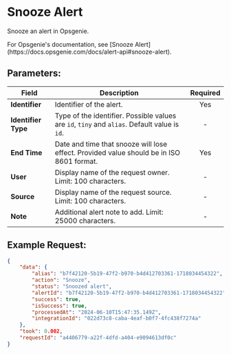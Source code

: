 
# Snooze Alert

Snooze an alert in Opsgenie.

<Callout type="info">
	For Opsgenie's documentation, see [Snooze
	Alert](https://docs.opsgenie.com/docs/alert-api#snooze-alert).
</Callout>

## Parameters:

| Field               | Description                                                                                  | Required |
| ------------------- | -------------------------------------------------------------------------------------------- | :------: |
| **Identifier**      | Identifier of the alert.                                                                     |   Yes    |
| **Identifier Type** | Type of the identifier. Possible values are `id`, `tiny` and `alias`. Default value is `id`. |    -     |
| **End Time**        | Date and time that snooze will lose effect. Provided value should be in ISO 8601 format.     |   Yes    |
| **User**            | Display name of the request owner. Limit: 100 characters.                                    |    -     |
| **Source**          | Display name of the request source. Limit: 100 characters.                                   |    -     |
| **Note**            | Additional alert note to add. Limit: 25000 characters.                                       |    -     |

## Example Request:

```json
{
	"data": {
		"alias": "b7f42120-5b19-47f2-b970-b4d412703361-1718034454322",
		"action": "Snooze",
		"status": "Snoozed alert",
		"alertId": "b7f42120-5b19-47f2-b970-b4d412703361-1718034454322",
		"success": true,
		"isSuccess": true,
		"processedAt": "2024-06-10T15:47:35.149Z",
		"integrationId": "022d73c8-caba-4eaf-b0f7-4fc438f7274a"
	},
	"took": 0.002,
	"requestId": "a4406779-a22f-4dfd-a404-e9094613df0c"
}
```

